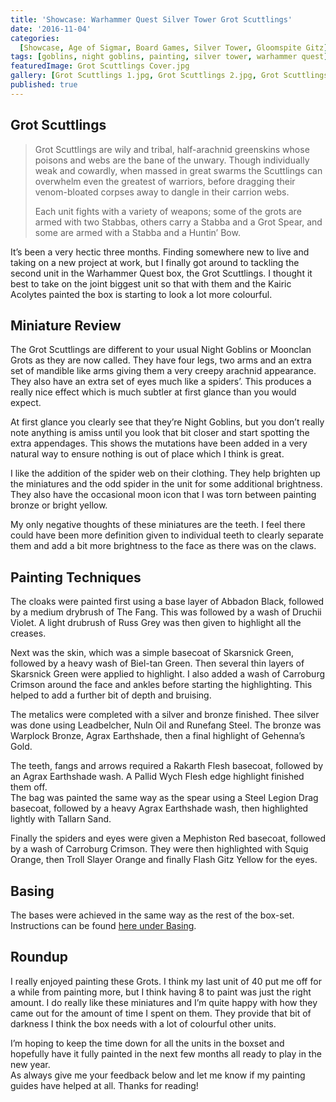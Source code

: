 ```yaml
---
title: 'Showcase: Warhammer Quest Silver Tower Grot Scuttlings'
date: '2016-11-04'
categories:
  [Showcase, Age of Sigmar, Board Games, Silver Tower, Gloomspite Gitz]
tags: [goblins, night goblins, painting, silver tower, warhammer quest]
featuredImage: Grot Scuttlings Cover.jpg
gallery: [Grot Scuttlings 1.jpg, Grot Scuttlings 2.jpg, Grot Scuttlings 3.jpg]
published: true
---
```


## Grot Scuttlings

> Grot Scuttlings are wily and tribal, half-arachnid greenskins whose poisons and webs are the bane of the unwary. Though individually weak and cowardly, when massed in great swarms the Scuttlings can overwhelm even the greatest of warriors, before dragging their venom-bloated corpses away to dangle in their carrion webs.
>
> Each unit fights with a variety of weapons; some of the grots are armed with two Stabbas, others carry a Stabba and a Grot Spear, and some are armed with a Stabba and a Huntin’ Bow.

It’s been a very hectic three months. Finding somewhere new to live and taking on a new project at work, but I finally got around to tackling the second unit in the Warhammer Quest box, the Grot Scuttlings. I thought it best to take on the joint biggest unit so that with them and the Kairic Acolytes painted the box is starting to look a lot more colourful.

## Miniature Review

The Grot Scuttlings are different to your usual Night Goblins or Moonclan Grots as they are now called. They have four legs, two arms and an extra set of mandible like arms giving them a very creepy arachnid appearance. They also have an extra set of eyes much like a spiders’. This produces a really nice effect which is much subtler at first glance than you would expect.

At first glance you clearly see that they’re Night Goblins, but you don’t really note anything is amiss until you look that bit closer and start spotting the extra appendages. This shows the mutations have been added in a very natural way to ensure nothing is out of place which I think is great.

I like the addition of the spider web on their clothing. They help brighten up the miniatures and the odd spider in the unit for some additional brightness. They also have the occasional moon icon that I was torn between painting bronze or bright yellow.

My only negative thoughts of these miniatures are the teeth. I feel there could have been more definition given to individual teeth to clearly separate them and add a bit more brightness to the face as there was on the claws.

## Painting Techniques

The cloaks were painted first using a base layer of Abbadon Black, followed by a medium drybrush of The Fang. This was followed by a wash of Druchii Violet. A light drubrush of Russ Grey was then given to highlight all the creases.

Next was the skin, which was a simple basecoat of Skarsnick Green, followed by a heavy wash of Biel-tan Green. Then several thin layers of Skarsnick Green were applied to highlight. I also added a wash of Carroburg Crimson around the face and ankles before starting the highlighting. This helped to add a further bit of depth and bruising.

The metalics were completed with a silver and bronze finished. Thee silver was done using Leadbelcher, Nuln Oil and Runefang Steel. The bronze was Warplock Bronze, Agrax Earthshade, then a final highlight of Gehenna’s Gold.

The teeth, fangs and arrows required a Rakarth Flesh basecoat, followed by an Agrax Earthshade wash. A Pallid Wych Flesh edge highlight finished them off.  
The bag was painted the same way as the spear using a Steel Legion Drag basecoat, followed by a heavy Agrax Earthshade wash, then highlighted lightly with Tallarn Sand.

Finally the spiders and eyes were given a Mephiston Red basecoat, followed by a wash of Carroburg Crimson. They were then highlighted with Squig Orange, then Troll Slayer Orange and finally Flash Gitz Yellow for the eyes.

## Basing

The bases were achieved in the same way as the rest of the box-set. Instructions can be found [here under Basing](http://www.minitothemax.com/showcase-warhammer-quest-kairic-acolytes/).

## Roundup

I really enjoyed painting these Grots. I think my last unit of 40 put me off for a while from painting more, but I think having 8 to paint was just the right amount. I do really like these miniatures and I’m quite happy with how they came out for the amount of time I spent on them. They provide that bit of darkness I think the box needs with a lot of colourful other units.

I’m hoping to keep the time down for all the units in the boxset and hopefully have it fully painted in the next few months all ready to play in the new year.  
As always give me your feedback below and let me know if my painting guides have helped at all. Thanks for reading!
